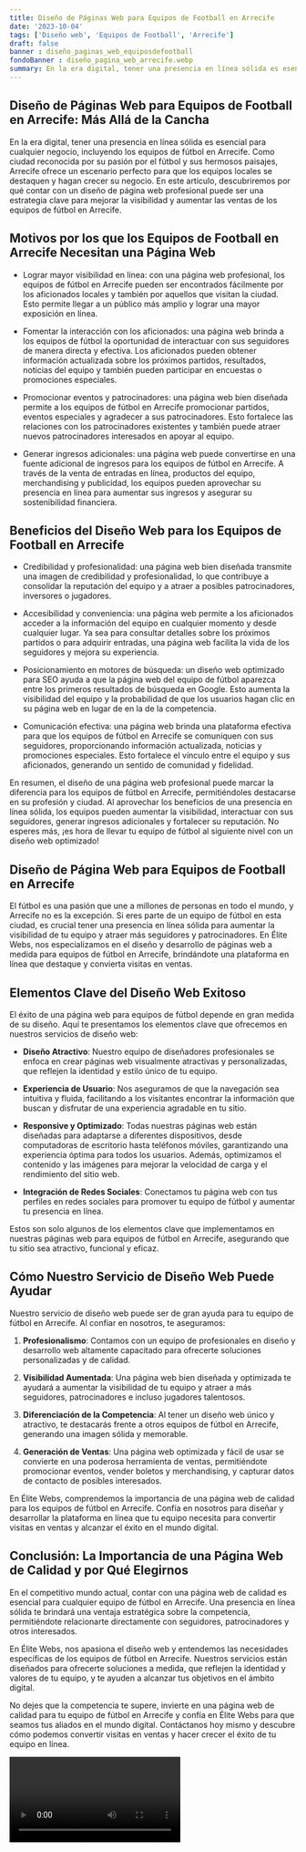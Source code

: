```yaml
---
title: Diseño de Páginas Web para Equipos de Football en Arrecife
date: '2023-10-04'
tags: ['Diseño web', 'Equipos de Football', 'Arrecife']
draft: false
banner : diseño_paginas_web_equiposdefootball
fondoBanner : diseño_pagina_web_arrecife.webp
summary: En la era digital, tener una presencia en línea sólida es esencial para cualquier negocio, incluyendo los equipos de fútbol en Arrecife. Como ciudad reconocida por su pasión por el fútbol y sus hermosos paisajes, Arrecife ofrece un escenario perfecto para que los equipos locales se destaquen y hagan crecer su negocio. En este artículo, descubriremos por qué contar con un diseño de página web profesional puede ser una estrategia clave para mejorar la visibilidad y aumentar las ventas de los equipos de fútbol en Arrecife.
---
```


## Diseño de Páginas Web para Equipos de Football en Arrecife: Más Allá de la Cancha

En la era digital, tener una presencia en línea sólida es esencial para cualquier negocio, incluyendo los equipos de fútbol en Arrecife. Como ciudad reconocida por su pasión por el fútbol y sus hermosos paisajes, Arrecife ofrece un escenario perfecto para que los equipos locales se destaquen y hagan crecer su negocio. En este artículo, descubriremos por qué contar con un diseño de página web profesional puede ser una estrategia clave para mejorar la visibilidad y aumentar las ventas de los equipos de fútbol en Arrecife.

## Motivos por los que los Equipos de Football en Arrecife Necesitan una Página Web

- Lograr mayor visibilidad en línea: con una página web profesional, los equipos de fútbol en Arrecife pueden ser encontrados fácilmente por los aficionados locales y también por aquellos que visitan la ciudad. Esto permite llegar a un público más amplio y lograr una mayor exposición en línea.

- Fomentar la interacción con los aficionados: una página web brinda a los equipos de fútbol la oportunidad de interactuar con sus seguidores de manera directa y efectiva. Los aficionados pueden obtener información actualizada sobre los próximos partidos, resultados, noticias del equipo y también pueden participar en encuestas o promociones especiales.

- Promocionar eventos y patrocinadores: una página web bien diseñada permite a los equipos de fútbol en Arrecife promocionar partidos, eventos especiales y agradecer a sus patrocinadores. Esto fortalece las relaciones con los patrocinadores existentes y también puede atraer nuevos patrocinadores interesados en apoyar al equipo.

- Generar ingresos adicionales: una página web puede convertirse en una fuente adicional de ingresos para los equipos de fútbol en Arrecife. A través de la venta de entradas en línea, productos del equipo, merchandising y publicidad, los equipos pueden aprovechar su presencia en línea para aumentar sus ingresos y asegurar su sostenibilidad financiera.

## Beneficios del Diseño Web para los Equipos de Football en Arrecife

- Credibilidad y profesionalidad: una página web bien diseñada transmite una imagen de credibilidad y profesionalidad, lo que contribuye a consolidar la reputación del equipo y a atraer a posibles patrocinadores, inversores o jugadores.

- Accesibilidad y conveniencia: una página web permite a los aficionados acceder a la información del equipo en cualquier momento y desde cualquier lugar. Ya sea para consultar detalles sobre los próximos partidos o para adquirir entradas, una página web facilita la vida de los seguidores y mejora su experiencia.

- Posicionamiento en motores de búsqueda: un diseño web optimizado para SEO ayuda a que la página web del equipo de fútbol aparezca entre los primeros resultados de búsqueda en Google. Esto aumenta la visibilidad del equipo y la probabilidad de que los usuarios hagan clic en su página web en lugar de en la de la competencia.

- Comunicación efectiva: una página web brinda una plataforma efectiva para que los equipos de fútbol en Arrecife se comuniquen con sus seguidores, proporcionando información actualizada, noticias y promociones especiales. Esto fortalece el vínculo entre el equipo y sus aficionados, generando un sentido de comunidad y fidelidad.

En resumen, el diseño de una página web profesional puede marcar la diferencia para los equipos de fútbol en Arrecife, permitiéndoles destacarse en su profesión y ciudad. Al aprovechar los beneficios de una presencia en línea sólida, los equipos pueden aumentar la visibilidad, interactuar con sus seguidores, generar ingresos adicionales y fortalecer su reputación. No esperes más, ¡es hora de llevar tu equipo de fútbol al siguiente nivel con un diseño web optimizado!

<GifSeo />

<Cta />

## Diseño de Página Web para Equipos de Football en Arrecife

El fútbol es una pasión que une a millones de personas en todo el mundo, y Arrecife no es la excepción. Si eres parte de un equipo de fútbol en esta ciudad, es crucial tener una presencia en línea sólida para aumentar la visibilidad de tu equipo y atraer más seguidores y patrocinadores. En Élite Webs, nos especializamos en el diseño y desarrollo de páginas web a medida para equipos de fútbol en Arrecife, brindándote una plataforma en línea que destaque y convierta visitas en ventas.

## Elementos Clave del Diseño Web Exitoso

El éxito de una página web para equipos de fútbol depende en gran medida de su diseño. Aquí te presentamos los elementos clave que ofrecemos en nuestros servicios de diseño web:

- **Diseño Atractivo**: Nuestro equipo de diseñadores profesionales se enfoca en crear páginas web visualmente atractivas y personalizadas, que reflejen la identidad y estilo único de tu equipo.

- **Experiencia de Usuario**: Nos aseguramos de que la navegación sea intuitiva y fluida, facilitando a los visitantes encontrar la información que buscan y disfrutar de una experiencia agradable en tu sitio.

- **Responsive y Optimizado**: Todas nuestras páginas web están diseñadas para adaptarse a diferentes dispositivos, desde computadoras de escritorio hasta teléfonos móviles, garantizando una experiencia óptima para todos los usuarios. Además, optimizamos el contenido y las imágenes para mejorar la velocidad de carga y el rendimiento del sitio web.

- **Integración de Redes Sociales**: Conectamos tu página web con tus perfiles en redes sociales para promover tu equipo de fútbol y aumentar tu presencia en línea.

Estos son solo algunos de los elementos clave que implementamos en nuestras páginas web para equipos de fútbol en Arrecife, asegurando que tu sitio sea atractivo, funcional y eficaz.

## Cómo Nuestro Servicio de Diseño Web Puede Ayudar

Nuestro servicio de diseño web puede ser de gran ayuda para tu equipo de fútbol en Arrecife. Al confiar en nosotros, te aseguramos:

1. **Profesionalismo**: Contamos con un equipo de profesionales en diseño y desarrollo web altamente capacitado para ofrecerte soluciones personalizadas y de calidad.

2. **Visibilidad Aumentada**: Una página web bien diseñada y optimizada te ayudará a aumentar la visibilidad de tu equipo y atraer a más seguidores, patrocinadores e incluso jugadores talentosos.

3. **Diferenciación de la Competencia**: Al tener un diseño web único y atractivo, te destacarás frente a otros equipos de fútbol en Arrecife, generando una imagen sólida y memorable.

4. **Generación de Ventas**: Una página web optimizada y fácil de usar se convierte en una poderosa herramienta de ventas, permitiéndote promocionar eventos, vender boletos y merchandising, y capturar datos de contacto de posibles interesados.

En Élite Webs, comprendemos la importancia de una página web de calidad para los equipos de fútbol en Arrecife. Confía en nosotros para diseñar y desarrollar la plataforma en línea que tu equipo necesita para convertir visitas en ventas y alcanzar el éxito en el mundo digital.

## Conclusión: La Importancia de una Página Web de Calidad y por Qué Elegirnos

En el competitivo mundo actual, contar con una página web de calidad es esencial para cualquier equipo de fútbol en Arrecife. Una presencia en línea sólida te brindará una ventaja estratégica sobre la competencia, permitiéndote relacionarte directamente con seguidores, patrocinadores y otros interesados.

En Élite Webs, nos apasiona el diseño web y entendemos las necesidades específicas de los equipos de fútbol en Arrecife. Nuestros servicios están diseñados para ofrecerte soluciones a medida, que reflejen la identidad y valores de tu equipo, y te ayuden a alcanzar tus objetivos en el ámbito digital.

No dejes que la competencia te supere, invierte en una página web de calidad para tu equipo de fútbol en Arrecife y confía en Élite Webs para que seamos tus aliados en el mundo digital. Contáctanos hoy mismo y descubre cómo podemos convertir visitas en ventas y hacer crecer el éxito de tu equipo en línea.

<Video />

<CtaBot job='Equipos de Football' city='Arrecife'/>

<Gmaps query='Arrecife+españa+maps' />